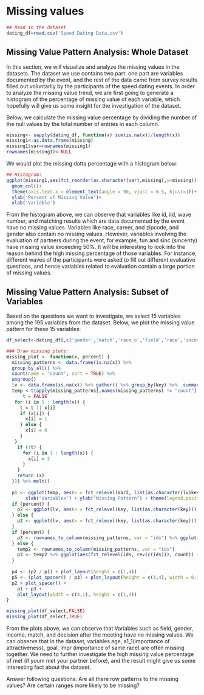 # Missing values
```r
## Read in the dataset
dating_df=read.csv('Speed Dating Data.csv')
```

## Missing Value Pattern Analysis: Whole Dataset

In this section, we will visualize and analyze the missing values in the datasets. The dataset we use contains two part: one part are variables documented by the event, and the rest of the data came from survey results filled out voluntarily by the participants of the speed dating events. In order to analyze the missing value trend, we are first going to generate a histogram of the percentage of missing value of each variable, which hopefully will give us some insight for the investigation of the dataset. 

Below, we calculate the missing value percentage by dividing the number of the null values by the total number of entries in each column. 
```r
missing<- sapply(dating_df, function(x) sum(is.na(x))/length(x))
missing1<-as.data.frame(missing)
missing1$var=rownames(missing1)
rownames(missing1)<-NULL
```

We would plot the missing datta percentage with a histogram below:

```r
## Histogram:
ggplot(missing1,aes(fct_reorder(as.character(var),missing),y=missing))+
  geom_col()+
  theme(axis.text.x = element_text(angle = 90, vjust = 0.5, hjust=1))+
  ylab('Percent of Missing Value')+
  xlab('Variable')

```

From the histogram above, we can observe that variables like id, iid, wave number, and matching results which are data documented by the event have no missing values. Variables like race, career, and zipcode, and gender also contain no missing values. However, variables involving the evaluation of partners during the event, for example, fun and sinc (sincerity) have missing value exceeding 50%. It will be interesting to look into the reason behind the high missing percentage of those variables. For instance, different waves of the participants were asked to fill out different evaluative questions, and hence variables related to evaluation contain a large portion of missing values. 


## Missing Value Pattern Analysis: Subset of Variables 

Based on the questions we want to investigate, we select 15 variables among the 195 variables from the dataset. Below, we plot the missing value pattern for these 15 variables: 

```r
df_select<-dating_df[,c('gender','match','race_o','field','race','income','goal','age','attr','dec_o','like_o','imprace','mn_sat','attr1_1','met')]

```


```r
### Draw missing plots:
missing_plot <- function(x, percent) {
  missing_patterns <- data.frame(is.na(x)) %>%
  group_by_all() %>%
  count(name = "count", sort = TRUE) %>%
  ungroup()
  lv <- data.frame(is.na(x)) %>% gather() %>% group_by(key) %>%  summarise(value = sum(value==TRUE)) %>% arrange(.,desc(value))
  temp <-t(apply(missing_patterns[,names(missing_patterns) != "count"] , 1, FUN = function(x, output) {
      t = FALSE
   for (i in 1 : length(x)) {
     t = t || x[i]
     if (x[i]) {
       x[i] = 1
     } else {
       x[i] = 0
     }
   }
    if (!t) {
      for (i in 1 : length(x)) {
        x[i] = 2
      }
    }
    return (x)
  })) %>% melt()
  
  p1 <- ggplot(temp, aes(x = fct_relevel(Var2, list(as.character(lv$key))), y = fct_rev(as.factor(Var1)) , fill = as.character(value))) + geom_tile(color = 'white') +
       xlab("Variables") + ylab("Missing Pattern") + theme(legend.position = "None") + scale_fill_manual(values = c("grey", "#CF9FFF", "#A9A9A9")) + scale_x_discrete(label = abbreviate)
  if (percent) {
    p2 <- ggplot(lv, aes(x = fct_relevel(key, list(as.character(key))), y = 100 * value / sum(missing_patterns$count))) + geom_col() + xlab("") + ylab("% rows:\n missing:") + ylim(0,100) + scale_x_discrete(label = abbreviate)
  } else {
    p2 <- ggplot(lv, aes(x = fct_relevel(key, list(as.character(key))), y = value)) + geom_col() + xlab("") + ylab("num rows:\n missing:") + scale_x_discrete(label = abbreviate)
  }
  if (percent) {
    p3 <- rownames_to_column(missing_patterns, var = "ids") %>% ggplot(aes(fct_relevel(ids, rev(c(ids))), 100 * count / sum(count))) + geom_col() + xlab("") + ylab("% row") + coord_flip() + ylim(0,100)
  } else {
    temp2 <- rownames_to_column(missing_patterns, var = "ids")
    p3 <- temp2 %>% ggplot(aes(fct_relevel(ids, rev(c(ids))), count)) + geom_col() + xlab("") + ylab("row count") + coord_flip()
  }
  
  p4 <- (p2 / p1) + plot_layout(height = c(1,4))
  p5 <- (plot_spacer() / p3) + plot_layout(height = c(1,4), width = 0.1)
  p2 + plot_spacer() +
    p1 + p3 +
    plot_layout(width = c(4,1), height = c(1,4))
}
```

```r
missing_plot(df_select,FALSE)
missing_plot(df_select,TRUE)
```

From the plots above, we can observe that Variables such as field, gender, income, match, and decision after the meeting have no missing values. We can observe that in the dataset, variables age, a1_1(importance of attractiveness), goal, impr (importance of same race) are often missing together. We need to further investigate the high missing value percentage of met (if youm met your partner before), and the result might give us some interesting fact about the dataset. 



Answer following questions:
Are all there row patterns to the missing values?
Are certain ranges more likely to be missing?

